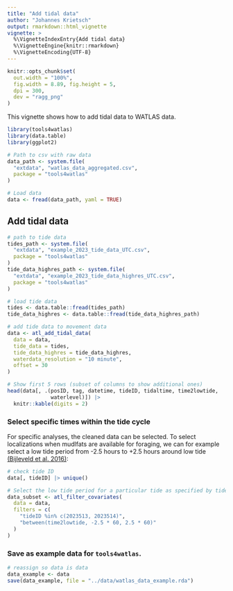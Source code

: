 ```yaml
---
title: "Add tidal data"
author: "Johannes Krietsch"
output: rmarkdown::html_vignette
vignette: >
  %\VignetteIndexEntry{Add tidal data}
  %\VignetteEngine{knitr::rmarkdown}
  %\VignetteEncoding{UTF-8}
---
```


```r
knitr::opts_chunk$set(
  out.width = "100%",
  fig.width = 8.89, fig.height = 5,
  dpi = 300,
  dev = "ragg_png"
)
```

 This vignette shows how to add tidal data to WATLAS data.

```r
library(tools4watlas)
library(data.table)
library(ggplot2)

# Path to csv with raw data
data_path <- system.file(
  "extdata", "watlas_data_aggregated.csv",
  package = "tools4watlas"
)

# Load data
data <- fread(data_path, yaml = TRUE)

```

## Add tidal data 

```r
# path to tide data
tides_path <- system.file(
  "extdata", "example_2023_tide_data_UTC.csv",
  package = "tools4watlas"
)
tide_data_highres_path <- system.file(
  "extdata", "example_2023_tide_data_highres_UTC.csv",
  package = "tools4watlas"
)

# load tide data
tides <- data.table::fread(tides_path)
tide_data_highres <- data.table::fread(tide_data_highres_path)

# add tide data to movement data
data <- atl_add_tidal_data(
  data = data,
  tide_data = tides,
  tide_data_highres = tide_data_highres,
  waterdata_resolution = "10 minute",
  offset = 30
)

# Show first 5 rows (subset of columns to show additional ones)
head(data[, .(posID, tag, datetime, tideID, tidaltime, time2lowtide,
              waterlevel)]) |>
  knitr::kable(digits = 2)
```

### Select specific times within the tide cycle  

For specific analyses, the cleaned data can be selected. To select localizations when mudlfats are available for foraging, we can for example select a low tide period from -2.5 hours to +2.5 hours around low tide [(Bijleveld et al. 2016)](https://royalsocietypublishing.org/doi/10.1098/rspb.2015.1557): 

```r
# check tide ID
data[, tideID] |> unique()

# Select the low tide period for a particular tide as specified by tideID
data_subset <- atl_filter_covariates(
  data = data,
  filters = c(
    "tideID %in% c(2023513, 2023514)",
    "between(time2lowtide, -2.5 * 60, 2.5 * 60)"
  )
)
```

### Save as example data for `tools4watlas`.
	
```r
# reassign so data is data
data_example <- data
save(data_example, file = "../data/watlas_data_example.rda")
```	

